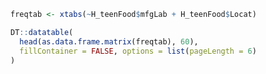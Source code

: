 <!-- # ```{r xaringan-themer, include = FALSE} -->
<!-- # library(xaringanthemer) -->
<!-- # mono_light( -->
<!-- #   base_color = "#1c5253", -->
<!-- #   header_font_google = google_font("Josefin Sans"), -->
<!-- #   # text_font_google   = google_font("M PLUS Rounded 1c", "300", "300i"), -->
<!-- #   text_font_google = google_font("Noto Sans JP", "300", "300i"),  -->
<!-- #   code_font_google   = google_font("Droid Mono"), -->
<!-- #   text_bold_color = "#B03A2E", -->
<!-- #   link_color = "#2c7fb8", -->
<!-- #   text_font_size = "28px", -->
<!-- #   title_slide_background_image = "pic/", -->
<!-- #   inverse_text_shadow = TRUE -->
<!-- # ) -->
<!-- # # write_xaringan_theme(text_bold_color = "#FF4333") -->
<!-- # ``` -->



<!-- --- -->
<!-- class: middle  -->

<!-- ## Step 7 - standardise the coordinates -->


<!-- .pull-left[ -->
<!-- $$ -->
<!-- \text{Rows} = \mathbf{FD}_\lambda^{-\frac{1}{2}} \\ -->
<!-- $$ -->
<!-- ] -->

<!-- .pull-right[ -->
<!-- $$ -->
<!-- \text{Columns} = \mathbf{G}\mathbf{D}_\lambda^{-\frac{1}{2}} -->
<!-- $$ -->
<!-- ] -->



<!-- ```{r echo = FALSE} -->

<!-- ## sqare root of matrix singular values -->
<!-- d.sqrt <- solve(expm::sqrtm(diag(svd(z)$d))) -->

<!-- Row <- F %*% d.sqrt -->
<!-- Row <- Row[, -3] -->
<!-- rownames(Row) <-  c("Brown Bread", "Fruit", "Veg not raw") -->
<!-- # c("Others", "Home", "School_work") -->
<!-- colnames(Row) <- c("Horizontal", "Vertical") -->

<!-- Colu <- G  %*% d.sqrt -->
<!-- Colu <- Colu[, -3] -->
<!-- rownames(Colu) <-   c("Others", "Home", "School_work") -->
<!-- colnames(Colu) <- c("Horizontal", "Vertical") -->

<!-- Coo <- rbind(Row, Colu) -->

<!-- Coo <- sprintf("%.4f", Coo) -->
<!-- Coo <- matrix(Coo, nrow = 6) -->
<!-- # G_4 <- G_4[, -3] -->
<!-- rownames(Coo) <-  c("Brown Bread", "Fruit", "Veg not raw", "Others", "Home", "School_work") -->
<!-- colnames(Coo) <- c("Horizontal", "Vertical") -->



<!-- as.data.frame.matrix(Coo) %>% -->
<!--   kable(caption = "Standar Normalised Coordinates for Rows and Columns") %>% -->
<!--   kable_styling(bootstrap_options = c("striped", "hover"),  full_width = T) %>%  -->
<!--   column_spec(1, bold = T)  -->

<!-- ``` -->

```r
freqtab <- xtabs(~H_teenFood$mfgLab + H_teenFood$Locat)

DT::datatable(
  head(as.data.frame.matrix(freqtab), 60),
  fillContainer = FALSE, options = list(pageLength = 6)
)
```
